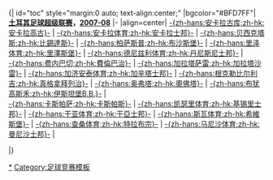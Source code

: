 <br clear="all" />
{| id="toc" style="margin:0 auto; text-align:center;"
|bgcolor="#BFD7FF"| '''[[土耳其足球超级联赛]]，[[2007年-2008年土耳其足球超級聯賽|2007-08]]'''
|-
|align=center|
[[安卡拉古库体育俱乐部|-{zh-hans:安卡拉古库;zh-hk:安卡拉高古}-]] |
[[安卡拉体育俱乐部|-{zh-hans:安卡拉体育;zh-hk:安卡拉士邦}-]] |
[[贝西克塔斯体操俱乐部|-{zh-hans:贝西克塔斯;zh-hk:比錫達斯}-]]  |
[[柏萨斯普体育俱乐部|-{zh-hans:柏萨斯普;zh-hk:布沙斯堡}-]]  |
[[里泽体育俱乐部|-{zh-hans:里泽体育;zh-hk:里澤斯堡}-]] |
[[德尼兹利体育俱乐部|-{zh-hans:德尼兹利体育;zh-hk:丹尼斯尼士邦}-]] |<br />
[[費倫巴治體育會|-{zh-hans:费内巴切;zh-hk:費倫巴治}-]] |
[[加拉塔沙雷體育會|-{zh-hans:加拉塔萨雷;zh-hk:加拉塔沙雷}-]] |
[[加济安泰体育俱乐部|-{zh-hans:加济安泰体育;zh-hk:加辛塔士邦}-]] |
[[根克勒比尔利吉体育俱乐部|-{zh-hans:根克勒比尔利吉;zh-hk:真格拿拜列治}-]] |
[[根克勒比尔利吉奥弗塔体育俱乐部|-{zh-hans:奥弗塔;zh-hk:奧佛塔}-]] |
[[布犹高斯禾足球俱乐部|-{zh-hans:布犹高斯禾;zh-hk:伊斯坦堡B.B.}-]] |<br />
[[卡斯帕萨体育俱乐部|-{zh-hans:卡斯帕萨;zh-hk:卡斯帕斯}-]] |
[[凯瑟里体育俱乐部|-{zh-hans:凯瑟里体育;zh-hk:基锡里士邦}-]] |
[[干亚体育俱乐部|-{zh-hans:干亚体育;zh-hk:干亞士邦}-]] |
[[斯瓦体育俱乐部|-{zh-hans:斯瓦体育;zh-hk:希維斯堡}-]] |
[[查桑体育俱乐部|-{zh-hans:查桑体育;zh-hk:特拉布宗}-]] |
[[马尼沙体育俱乐部|-{zh-hans:马尼沙体育;zh-hk:曼尼沙士邦}-]] | 
<div style="text-align:right;"><small>{{edit|Template:土超}}</small></div>
|}<noinclude>
[[Category:土耳其足球超级联赛|*‎]]
[[Category:足球竞赛模板]]
</noinclude>